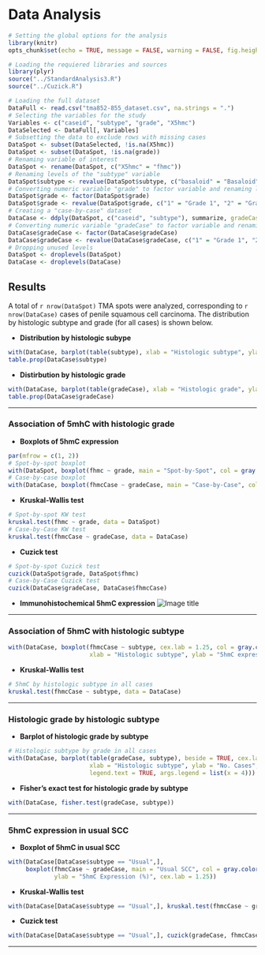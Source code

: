 # Data Analysis

```r
# Setting the global options for the analysis
library(knitr)
opts_chunk$set(echo = TRUE, message = FALSE, warning = FALSE, fig.height = 5, fig.width = 9)
```

```r
# Loading the requiered libraries and sources
library(plyr)
source("../StandardAnalysis3.R")
source("../Cuzick.R")
```

```r
# Loading the full dataset
DataFull <- read.csv("tma852-855_dataset.csv", na.strings = ".")
# Selecting the variables for the study
Variables <- c("caseid", "subtype", "grade", "X5hmc")
DataSelected <- DataFull[, Variables]
# Subsetting the data to exclude rows with missing cases
DataSpot <- subset(DataSelected, !is.na(X5hmc))
DataSpot <- subset(DataSpot, !is.na(grade))
# Renaming variable of interest
DataSpot <- rename(DataSpot, c("X5hmc" = "fhmc"))
# Renaming levels of the "subtype" variable
DataSpot$subtype <- revalue(DataSpot$subtype, c("basaloid" = "Basaloid", "papillary" = "Papillary", "usual" = "Usual", "warty" = "Warty", "warty-basaloid" = "Warty-Basaloid"))
# Converting numeric variable "grade" to factor variable and renaming levels
DataSpot$grade <- factor(DataSpot$grade)
DataSpot$grade <- revalue(DataSpot$grade, c("1" = "Grade 1", "2" = "Grade 2", "3" = "Grade 3"))
# Creating a "case-by-case" dataset
DataCase <- ddply(DataSpot, c("caseid", "subtype"), summarize, gradeCase = max(as.numeric(grade)), fhmcCase = median(fhmc))
# Converting numeric variable "gradeCase" to factor variable and renaming levels
DataCase$gradeCase <- factor(DataCase$gradeCase)
DataCase$gradeCase <- revalue(DataCase$gradeCase, c("1" = "Grade 1", "2" = "Grade 2", "3" = "Grade 3"))
# Dropping unused levels
DataSpot <- droplevels(DataSpot)
DataCase <- droplevels(DataCase)
```

## Results
A total of `r nrow(DataSpot)` TMA spots were analyzed, corresponding to `r nrow(DataCase)` cases of penile squamous cell carcinoma. The distribution by histologic subtype and grade (for all cases) is shown below.

* __Distribution by histologic subype__
```r
with(DataCase, barplot(table(subtype), xlab = "Histologic subtype", ylab = "No. cases", cex.lab = 1.25, col = gray.colors(5)))
table.prop(DataCase$subtype)
```

* __Distirbution by histologic grade__
```r
with(DataCase, barplot(table(gradeCase), xlab = "Histologic grade", ylab = "No. cases", cex.lab = 1.25, col = gray.colors(3)))
table.prop(DataCase$gradeCase)
```

***

### Association of 5mhC with histologic grade
* __Boxplots of 5hmC expression__
```r
par(mfrow = c(1, 2))
# Spot-by-spot boxplot
with(DataSpot, boxplot(fhmc ~ grade, main = "Spot-by-Spot", col = gray.colors(3)))
# Case-by-case boxplot
with(DataCase, boxplot(fhmcCase ~ gradeCase, main = "Case-by-Case", col = gray.colors(3)))
```

* __Kruskal-Wallis test__
```r
# Spot-by-spot KW test
kruskal.test(fhmc ~ grade, data = DataSpot)
# Case-by-Case KW test
kruskal.test(fhmcCase ~ gradeCase, data = DataCase)
```

* __Cuzick test__
```r
# Spot-by-spot Cuzick test
cuzick(DataSpot$grade, DataSpot$fhmc)
# Case-by-Case Cuzick test
cuzick(DataCase$gradeCase, DataCase$fhmcCase)
```

* __Immunohistochemical 5hmC expression__
![Image title](penile_5hmc_fig1.jpg)

***

### Association of 5hmC with histologic subtype
```r
with(DataCase, boxplot(fhmcCase ~ subtype, cex.lab = 1.25, col = gray.colors(5),
                       xlab = "Histologic subtype", ylab = "5hmC expression (%)"))
```

* __Kruskal-Wallis test__
```r
# 5hmC by histologic subtype in all cases
kruskal.test(fhmcCase ~ subtype, data = DataCase)
```

***

### Histologic grade by histologic subtype
* __Barplot of histologic grade by subtype__
```r
# Histologic subtype by grade in all cases
with(DataCase, barplot(table(gradeCase, subtype), beside = TRUE, cex.lab = 1.25,
                       xlab = "Histologic subtype", ylab = "No. Cases",
                       legend.text = TRUE, args.legend = list(x = 4)))
```

* __Fisher's exact test for histologic grade by subtype__
```r
with(DataCase, fisher.test(gradeCase, subtype))
```

***

### 5hmC expression in usual SCC
* __Boxplot of 5hmC in usual SCC__
```r
with(DataCase[DataCase$subtype == "Usual",],
     boxplot(fhmcCase ~ gradeCase, main = "Usual SCC", col = gray.colors(3),
             ylab = "5hmC Expression (%)", cex.lab = 1.25))
```

* __Kruskal-Wallis test__
```r
with(DataCase[DataCase$subtype == "Usual",], kruskal.test(fhmcCase ~ gradeCase))
```

* __Cuzick test__
```r
with(DataCase[DataCase$subtype == "Usual",], cuzick(gradeCase, fhmcCase))
```

***